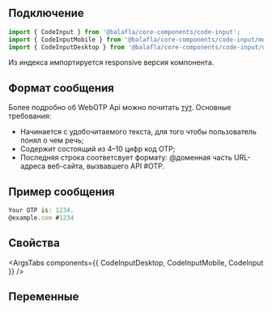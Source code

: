 
## Подключение

```jsx
import { CodeInput } from '@balafla/core-components/code-input';
import { CodeInputMobile } from '@balafla/core-components/code-input/mobile';
import { CodeInputDesktop } from '@balafla/core-components/code-input/desktop';
```
Из индекса импортируется responsive версия компонента.

## Формат сообщения

Более подробно об WebOTP Api можно почитать [тут](https://web.dev/i18n/ru/web-otp/).
Основные требования:
- Начинается с удобочитаемого текста, для того чтобы пользователь понял о чем речь;
- Содержит состоящий из 4–10 цифр код OTP;
- Последняя строка соответсвует формату: @доменная часть URL-адреса веб-сайта, вызвавшего API #OTP.

## Пример сообщения

```jsx
Your OTP is: 1234.
@example.com #1234
```

## Свойства

<ArgsTabs components={{ CodeInputDesktop, CodeInputMobile, CodeInput }} />

## Переменные

<CssVars css={styles} />

